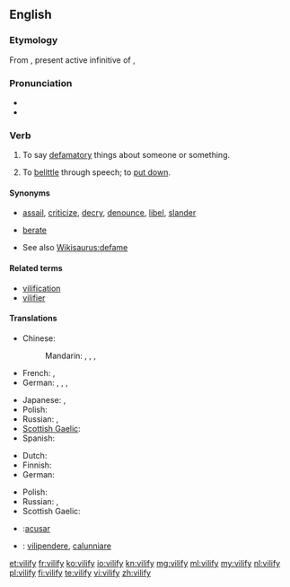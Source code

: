 {{was wotd|2007|February|27}}
==English==

===Etymology===
From {{etyl|la|en}} {{term|vilificare|vīlificāre|lang=la}}, present active infinitive of {{term|vilifico|vīlificō|villify|lang=la}}, 

===Pronunciation===
* {{IPA|/ˈvɪl.ɪ.faɪ/}}
* {{audio|en-us-vilify.ogg|Audio (US)}}

===Verb===
{{en-verb|vilif|i|ed}}

# {{transitive}} To say [[defamatory]] things about someone or something.
# {{transitive}} To [[belittle]] through speech; to [[put down]].

====Synonyms====
* {{sense|say defamatory things about}} [[assail]], [[criticize]], [[decry]], [[denounce]], [[libel]], [[slander]]
* {{sense|belittle, put down}} [[berate]]
* See also [[Wikisaurus:defame]]

====Related terms====
* [[vilification]]
* [[vilifier]]

====Translations====
{{trans-top|say defamatory things about}}
* Chinese:
*: Mandarin: {{t|cmn|詆毀|sc=Hani}}, {{t|cmn|诋毁|tr=dǐhuǐ|sc=Hani}}, {{t|cmn|醜化|sc=Hani}}, {{t|cmn|丑化|tr=chǒuhuà|sc=Hani}}
* French: {{t+|fr|calomnier}}, {{t+|fr|diffamer}}
* German: {{t+|de|diffamieren}}, {{t+|de|verleumden}}, {{t+|de|verunglimpfen}}, {{t+|de|verteufeln}}
{{trans-mid}}
* Japanese: {{t-|ja|けなす|tr=kenasu|sc=Jpan}}, {{t+|ja|そしる|tr=soshiru|sc=Jpan}}
* Polish: {{t-|pl|oczerniać}}
* Russian: {{t+|ru|очернять|tr=očernjátʹ|sc=Cyrl}}, {{t+|ru|поносить|tr=ponosítʹ|sc=Cyrl}}
* [[Scottish Gaelic]]: {{t-|gd|càin}}
* Spanish: {{t+|es|vilipendiar}}
{{trans-bottom}}

{{trans-top|denounce, belittle through speech}}
* Dutch: {{t+|nl|kleineren}}
* Finnish: {{t-|fi|panetella}}
* German: {{t-|de|herabwürdigen}}
{{trans-mid}}
* Polish: {{t+|pl|potępiać}}
* Russian: {{t+|ru|унижать|tr=unižátʹ|sc=Cyrl}}, {{t+|ru|опускать|tr=opuskátʹ|sc=Cyrl}} {{qualifier|colloquial}}
* Scottish Gaelic: {{t-|gd|càin}}
{{trans-bottom}}

{{checktrans}}
* {{ttbc|es}}:[[acusar]]
* {{ttbc|it}}: [[vilipendere]], [[calunniare]]

[[et:vilify]]
[[fr:vilify]]
[[ko:vilify]]
[[io:vilify]]
[[kn:vilify]]
[[mg:vilify]]
[[ml:vilify]]
[[my:vilify]]
[[nl:vilify]]
[[pl:vilify]]
[[fi:vilify]]
[[te:vilify]]
[[vi:vilify]]
[[zh:vilify]]
